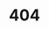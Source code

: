 ---
title: '404'
template: splash
editUrl: false
hero:
  title: '404'
  tagline: Страница не найдена. Проверьте ссылку или попробуйте воспользоваться поиском.
---